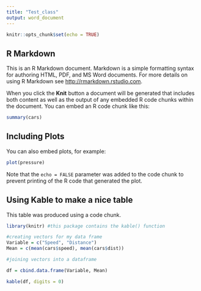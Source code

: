```yaml
---
title: "Test_class"
output: word_document
---
```


```r
knitr::opts_chunk$set(echo = TRUE)
```

## R Markdown

This is an R Markdown document. Markdown is a simple formatting syntax for authoring HTML, PDF, and MS Word documents. For more details on using R Markdown see <http://rmarkdown.rstudio.com>.

When you click the **Knit** button a document will be generated that includes both content as well as the output of any embedded R code chunks within the document. You can embed an R code chunk like this:

```r
summary(cars)
```

## Including Plots

You can also embed plots, for example:

```r
plot(pressure)
```

Note that the `echo = FALSE` parameter was added to the code chunk to prevent printing of the R code that generated the plot.

## Using Kable to make a nice table

This table was produced using a code chunk. 
```r
library(knitr) #this package contains the kable() function

#creating vectors for my data frame
Variable = c("Speed", "Distance")
Mean = c(mean(cars$speed), mean(cars$dist))

#joining vectors into a dataframe

df = cbind.data.frame(Variable, Mean)

kable(df, digits = 0)
```
